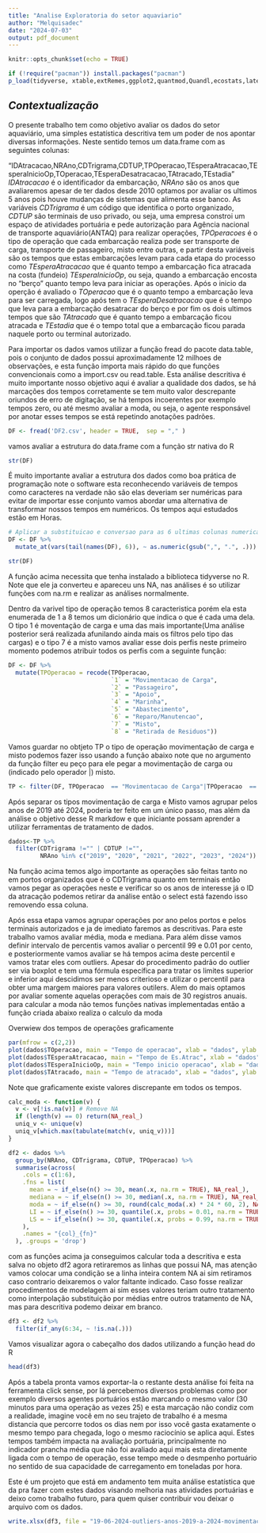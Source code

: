 ```yaml
---
title: "Analise Exploratoria do setor aquaviario"
author: "Melquisadec"
date: "2024-07-03"
output: pdf_document
---
```


```r
knitr::opts_chunk$set(echo = TRUE)
```



```r
if (!require("pacman")) install.packages("pacman")
p_load(tidyverse, xtable,extRemes,ggplot2,quantmod,Quandl,ecostats,latex2exp,readxl,openxlsx, data.table)

```

## *Contextualização* 
O presente trabalho tem como objetivo avaliar os dados do setor aquaviário, uma simples estatística descritiva tem um poder de nos apontar diversas informações. Neste sentido temos um data.frame com as seguintes colunas:

"IDAtracacao,NRAno,CDTrigrama,CDTUP,TPOperacao,TEsperaAtracacao,TEsperaInicioOp,TOperacao,TEsperaDesatracacao,TAtracado,TEstadia" *IDAtracacao* é o identificador da embarcação, *NRAno* são os anos que avaliaremos apesar de ter dados desde 2010 optamos por avaliar os ultimos 5 anos pois houve mudanças de sistemas que alimenta esse banco. As variáveis *CDTrigrama* é um código que identifica o porto organizado, *CDTUP* são terminais de uso privado, ou seja, uma empresa constroi um espaço de atividades portuária e pede autorização para Agência nacional de transporte aquaviário(ANTAQ) para realizar operações, *TPOperacoes* é o tipo de operação que cada embarcação realiza pode ser transporte de carga, transporte de passageiro, misto entre outras, e partir desta variáveis são os tempos que estas embarcações levam para cada etapa do processo como *TEsperaAtracacao* que é quanto tempo a embarcação fica atracada na costa (fundeio) *TEsperaInicioOp*, ou seja, quando a embarcação encosta no "berço" quanto tempo leva para iniciar as operações. Após o inicio da operção é avaliado o *TOperacao* que é o quanto tempo a embarcação leva para ser carregada, logo após tem o *TEsperaDesatracacao* que é o tempo que leva para a embarcação desatracar do berço e por fim os dois ultimos tempos que são *TAtracado* que é quanto tempo a embarcação ficou atracada e *TEstadia* que é o tempo total que a embarcação ficou parada naquele porto ou terminal autorizado.

Para importar os dados vamos utilizar a função fread do pacote data.table, pois o conjunto de dados possui aproximadamente 12 milhoes de observações, e esta função importa mais rápido do que funções convencionais como a import.csv ou read.table.
Esta análise descritiva é muito importante nosso objetivo aqui é avaliar a qualidade dos dados, se há marcações dos tempos corretamente se tem muito valor descrepante oriundos de erro de digitação, se há tempos incoerentes por exemplo tempos zero, ou até mesmo avaliar a moda, ou seja, o agente responsável por anotar esses tempos se está repetindo anotações padrões. 

```r
DF <- fread('DF2.csv', header = TRUE,  sep = "," )
```
vamos avaliar a estrutura do data.frame com a função str nativa do R
```r
str(DF)

```
É muito importante avaliar a estrutura dos dados como boa prática de programação note o software esta reconhecendo variáveis de tempos como caracteres na verdade não são elas deveriam ser numéricas para evitar de importar esse conjunto vamos abordar uma alternativa de transformar nossos tempos em numéricos.
Os tempos aqui estudados estão em Horas.
```r
# Aplicar a substituicao e conversao para as 6 ultimas colunas numericas
DF <- DF %>%
  mutate_at(vars(tail(names(DF), 6)), ~ as.numeric(gsub(",", ".", .)))

str(DF)
```

A função acima necessita que tenha instalado a biblioteca tidyverse no R. Note que ele ja converteu e apareceu uns NA, nas análises é so utilizar funções com na.rm e realizar as análises normalmente. 

Dentro da varivel tipo de operação temos 8 caracteristica porém ela esta enumerada de 1 a 8 temos um dicionário que indica o que é cada uma dela. O tipo 1 é moventação de carga e uma das mais importante(Uma análise posterior será realizada afunilando ainda mais os filtros pelo tipo das cargas) e o tipo 7 é a misto vamos avaliar esse dois perfis neste primeiro momento podemos atribuir todos os perfis com a seguinte função:

```r
DF <- DF %>%
  mutate(TPOperacao = recode(TPOperacao,
                             `1` = "Movimentacao de Carga",
                             `2` = "Passageiro",
                             `3` = "Apoio",
                             `4` = "Marinha",
                             `5` = "Abastecimento",
                             `6` = "Reparo/Manutencao",
                             `7` = "Misto",
                             `8` = "Retirada de Residuos"))

```
Vamos guardar no obtjeto TP o tipo de operação movimentação de carga e misto podemos fazer isso usando a função abaixo note que no argumento da função filter eu peço para ele pegar a movimentação de carga ou (indicado pelo operador |) misto.

```r
TP <- filter(DF, TPOperacao  == "Movimentacao de Carga"|TPOperacao  == "Misto")

```
Após separar os tipos movimentação de carga e Misto vamos agrupar pelos anos de 2019 até 2024, poderia ter feito em um único passo, mas além da análise o objetivo desse R markdow e que iniciante possam aprender a utilizar ferramentas de tratamento de dados.

```r
dados<-TP %>% 
  filter(CDTrigrama !="" | CDTUP !="",
         NRAno %in% c("2019", "2020", "2021", "2022", "2023", "2024")) %>% select(-IDAtracacao)
```
Na função acima temos algo importante as operações são feitas tanto no em portos organizados que é o CDTrigrama quanto em terminais então vamos pegar as operações neste e verificar so os anos de interesse já o ID da atracação podemos retirar da análise então o select está fazendo isso removendo essa coluna.

Após essa etapa vamos agrupar operações por ano pelos portos e pelos terminais autorizados e ja de imediato faremos as descritivas. 
Para este trabalho vamos avaliar média, moda e mediana. Para além disse vamos definir intervalo de percentis vamos avaliar o percentil 99 e 0.01 por cento, e posteriormente vamos avaliar se há tempos acima deste percentil e vamos tratar eles com outliers. Apesar do procedimento padrão do outlier ser via boxplot e tem uma fórmula específica para tratar os limites superior e inferior aqui descidimos ser menos criterioso e utilizar o percentil para obter uma margem maiores para valores outilers.
Alem do mais optamos por avaliar somente aquelas operações com mais de 30 registros anuais.
para calcular a moda não temos funções nativas implementadas então a função criada abaixo realiza o calculo da moda

Overwiew dos tempos de operações graficamente 
```r
par(mfrow = c(2,2))
plot(dados$TOperacao, main = "Tempo de operacao", xlab = "dados", ylab = "Frequencia Tempos")
plot(dados$TEsperaAtracacao, main = "Tempo de Es.Atrac", xlab = "dados", ylab = "Frequencia Tempos")
plot(dados$TEsperaInicioOp, main = "Tempo inicio operacao", xlab = "dados", ylab = "Frequencia Tempos")
plot(dados$TAtracado, main = "Tempo de atracado", xlab = "dados", ylab = "Frequencia Tempos")
```
Note que graficamente existe valores discrepante em todos os tempos.

```r
calc_moda <- function(v) {
  v <- v[!is.na(v)] # Remove NA
  if (length(v) == 0) return(NA_real_) 
  uniq_v <- unique(v)
  uniq_v[which.max(tabulate(match(v, uniq_v)))]
}
```


```r
df2 <- dados %>%
  group_by(NRAno, CDTrigrama, CDTUP, TPOperacao) %>%
  summarise(across(
    .cols = c(1:6),
    .fns = list(
      mean = ~ if_else(n() >= 30, mean(.x, na.rm = TRUE), NA_real_),
      mediana = ~ if_else(n() >= 30, median(.x, na.rm = TRUE), NA_real_),
      moda = ~ if_else(n() >= 30, round(calc_moda(.x) * 24 * 60, 2), NA_real_),
      LI = ~ if_else(n() >= 30, quantile(.x, probs = 0.01, na.rm = TRUE), NA_real_),
      LS = ~ if_else(n() >= 30, quantile(.x, probs = 0.99, na.rm = TRUE), NA_real_)
    ),
    .names = "{col}_{fn}"
  ), .groups = 'drop')
```

com as funções acima ja conseguimos calcular toda a descritiva e esta salva no objeto df2 agora retiraremos as linhas que possui NA, mas atenção vamos colocar uma condição se a linha inteira contem NA ai sim retiramos caso contrario deixaremos o valor faltante indicado. Caso fosse realizar procedimentos de modelagem ai sim esses valores teriam outro tratamento como interpolação substituição por médias entre outros tratamento de NA, mas para descritiva podemo deixar em branco.


```r
df3 <- df2 %>%
  filter(if_any(6:34, ~ !is.na(.)))
```
Vamos visualizar agora o cabeçalho dos dados utilizando a função head do R

```r
head(df3)
```
Após a tabela pronta vamos exportar-la o restante desta análise foi feita na ferramenta click sense, por lá percebemos diversos problemas como por exemplo diversos agentes portuários estão marcando o mesmo valor (30 minutos para uma operação as vezes 25) e esta marcação não condiz com a realidade, imagine você em no seu trajeto de trabalho é a mesma distancia que percorre todos os dias nem por isso você gasta exatamente o mesmo tempo para chegada, logo o mesmo raciocínio se aplica aqui. Estes tempos também impacta na avaliação portuária, principalmente no indicador prancha média que não foi avaliado aqui mais esta diretamente ligada com o tempo de operação, esse tempo mede o desmpenho portuário no sentido de sua capacidade de carregamento em toneladas por hora.

Este é um projeto que está em andamento tem muita análise estatística que da pra fazer com estes dados visando melhoria nas atividades portuárias e deixo como trabalho futuro, para quem quiser contribuir vou deixar o arquivo com os dados.





```r
write.xlsx(df3, file = "19-06-2024-outliers-anos-2019-a-2024-movimentacao-carga-e-misto.xlsx")

```

